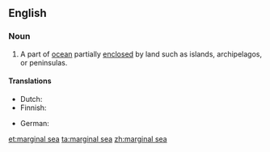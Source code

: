==English==
{{wikipedia}}

===Noun===
{{en-noun|sg=[[marginal]] [[sea]]}}

# A part of [[ocean]] partially [[enclosed]] by land such as islands, archipelagos, or peninsulas.

====Translations====
{{trans-top|part of ocean}}
* Dutch: {{t-|nl|binnenzee|n}}
* Finnish: {{t+|fi|reunameri}}
{{trans-mid}}
* German: {{t-|de|Randmeer|n}}
{{trans-bottom}}

[[et:marginal sea]]
[[ta:marginal sea]]
[[zh:marginal sea]]